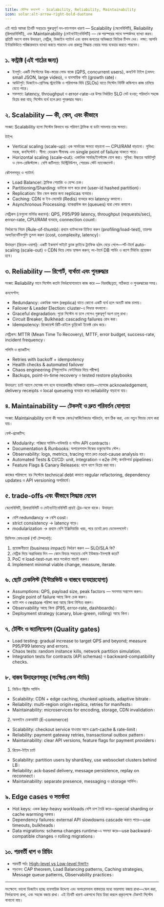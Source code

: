 ```yaml
---
title: মৌলিক কনসেপ্ট - Scalability, Reliability, Maintainability
icon: solar:alt-arrow-right-bold-duotone
---
```


এই পাঠে আমরা তিনটি সবচেয়ে গুরুত্বপূর্ণ নন-ফাংশনাল ধারণা — Scalability (স্কেলেবিলিটি), Reliability (রিলায়াবিলিটি), এবং Maintainability (মেইনটেইনেবিলিটি) — কে পরস্পরের সাথে সম্পর্কসহ ব্যাখ্যা করব। প্রতিটি অংশে বাস্তব উদাহরণ, মেট্রিক, ডিজাইন প্যাটার্ন এবং বাস্তব জগতের অভিজ্ঞতা ভিত্তিক টিপস দেব। লক্ষ্য: আপনি ইন্টারভিউতে পরিষ্কারভাবে ব্যাখ্যা করতে পারবেন এবং প্রকল্পে সিদ্ধান্ত নেয়ার সময় ব্যবহার করতে পারবেন।

## ১. কন্ট্রাক্ট (এই পাঠের জন্য)

- ইনপুট: একটি সিস্টেমের উচ্চ-স্তরের লোড বাজে (QPS, concurrent users), কনটেন্ট টাইপ (যেমন: small JSON, large video), ও ব্যবসায়িক গতি (growth rate)।
- আউটপুট: ডিজাইন-শ্রেণিবদ্ধ স্ট্র্যাটেজি ও পরিমাপক বিধি (SLOs) যাতে সিস্টেম নির্দিষ্ট কন্ডিশনে কাজ চালিয়ে যেতে পারে।
- সফলতা: latency, throughput ও error-rate-এর উপর নির্ধারিত SLO মেট হওয়া; পরিবর্তন সহজে ডিপ্লয় করা যায়; সিস্টেম ব্যর্থ হলে দ্রুত পুনরুদ্ধার সম্ভব।

## ২. Scalability — কী, কেন, এবং কীভাবে

সংজ্ঞা: Scalability হলো সিস্টেম কিভাবে বড় পরিমাণ ট্রাফিক বা ডাটা সামলায় তার ক্ষমতা।

টাইপ:
- Vertical scaling (scale-up): এক সার্ভারের ক্ষমতা বাড়ানো — CPU/RAM বাড়ানো। সুবিধা: সহজ, কনসিস্টেন্ট। সীমা: হেডরুম সীমাবদ্ধ এবং single point of failure থাকতে পারে।
- Horizontal scaling (scale-out): একাধিক সার্ভার/ইনস্ট্যান্স যোগ করা। সুবিধা: উচ্চতর আউটপুট ও ফেল-রেজিস্ট্যান্স। বেশি জটিলতা: ডিস্ট্রিবিউশন, শেয়ারড স্টেট ম্যানেজমেন্ট।

কৌশলসমূহ ও প্যাটার্ন:
- Load Balancer: ট্রাফিক শেয়ারিং ও হেল্থ চেক।
- Partitioning/Sharding: ডাটাকে ভাগ করে রাখা (user-id hashed partition)।
- Replication: রিড স্কেল করার জন্য replicas ব্যবহার।
- Caching: CDN বা ইন-মেমোরি (Redis) ব্যবহার করে latency কমানো।
- Asynchronous Processing: ব্যাকগ্রাউন্ড জব (queues) দ্বারা লোড কমানো।

মেট্রিকস (যেগুলো মনিটর করবেন): QPS, P95/P99 latency, throughput (requests/sec), error-rate, CPU/RAM ব্যবহার, connection count।

নির্ধারণের নিয়ম (Rule-of-thumb): প্রথমে ব্যাটলনেক চিহ্নিত করুন (profiling/load-test), তারপর অলটেরনেটিভগুলি তুলনা করুন (cost, complexity, latency)।

উদাহরণ (রিয়েল-ওয়ার্ল্ড): একটি ইকমার্স সাইটে ব্ল্যাক ফ্রাইডে ট্র্যাফিক হঠাৎ বেড়ে গেলে—শর্ট-টার্মে auto-scaling (scale-out) ও CDN দিয়ে লোড হ্যান্ডল করুন; লং-টার্মে DB শার্ডিং ও ক্যাশ টিউনিং প্রয়োজন হবে।

## ৩. Reliability — রিপোর্ট, ব্যর্থতা এবং পুনরুদ্ধার

সংজ্ঞা: Reliability মানে সিস্টেম কতটা নির্ভরযোগ্যভাবে কাজ করে — নিরবচ্ছিন্নতা, সঠিকতা ও পুনরুদ্ধারের সময়।

কনসেপ্টস:
- Redundancy: একাধিক নকল (replica) যাতে কোনো একটি ব্যর্থ হলে অন্যটি কাজ চালায়।
- Failover & Leader Election: cluster-এ লিডার বদলানো।
- Graceful degradation: পুরো সিস্টেম না চলে গেলেও গুরুত্বপূর্ণ অংশ চালু রাখা।
- Circuit Breaker, Bulkhead: cascading failures রোধ করা।
- Idempotency: রিকোয়েস্ট রিটি-রাইলে ডুপ্লিকেট ইফেক্ট রোধ করে।

মেট্রিকস: MTTR (Mean Time To Recovery), MTTF, error budget, success-rate, incident frequency।

পলিসি ও প্র্যাকটিস:
- Retries with backoff + idempotency
- Health checks & automated failover
- Chaos engineering (সিমুলেটেড ফেইলিয়ার দিয়ে পরীক্ষা)
- Backups, point-in-time recovery ও tested restore playbooks

উদাহরণ: চ্যাট অ্যাপে মেসেজ লস হলে ব্যবহারকারীর অভিজ্ঞতা হারায়—মেসেজে acknowledgement, delivery receipts ও local queueing ব্যবহার করে reliability বাড়ানো যায়।

## ৪. Maintainability — টেকসই ও দ্রুত পরিবর্তন যোগ্যতা

সংজ্ঞা: Maintainability হলো কী সহজে কোড/আর্কিটেকচার পরিবর্তন, বাগ ঠিক করা, এবং নতুন ফিচার যোগ করা যায়।

বেস্ট-প্র্যাকটিস:
- Modularity: পরিষ্কার সার্ভিস-বাউন্ডারি ও সলিড API contracts।
- Documentation & Runbooks: অপারেশনাল দিকের ডকুমেন্টেড স্টেপ।
- Observability: logs, metrics, tracing যাতে দ্রুত root-cause analysis হয়।
- Automated Tests & CI/CD: unit, integration ও e2e টেস্ট; কনফিগার্ড pipelines।
- Feature Flags & Canary Releases: ধাপে ধাপে ডিপ্লয় করা যায়।

কাজের পরিমাপে: বড় সিস্টেমে technical debt কমাতে regular refactoring, dependency updates ও API versioning অপরিহার্য।

## ৫. trade-offs এবং কীভাবে সিদ্ধান্ত নেবেন

স্কেলেবিলিটি, রিলায়াবিলিটি ও মেইনটেইনেবিলিটি প্রায়ই ট্রেড-অফে থাকে। উদাহরণ:
- বেশি redundancy → বেশি cost।
- strict consistency → latency বাড়ে।
- modularization → প্রথমে বেশি ইঞ্জিনিয়ারিং খরচ, পরে তবেই দ্রুত ডেভেলপমেন্ট।

ডিসিশন ফেমওয়ার্ক (শর্ট টেম্পলেট):
1) প্রয়োজনীয়তা (business impact) নির্ধারণ করুন — SLO/SLA কি? 
2) মেট্রিক দিয়ে অগ্রাধিকার দিন — কোন ফিচার সবচেয়ে বেশি ইউজার-ইমপ্যাক্ট করে?
3) PoC বা load-test-run করে সতর্কতা যাচাই করুন।
4) Implement minimal viable change, measure, iterate.

## ৬. ছোট চেকলিস্ট (ইন্টারভিউ ও বাস্তবে ব্যবহারযোগ্য)

- Assumptions: QPS, payload size, peak factors — সবসময় সপ্রসেস করুন।
- Single point of failure আছে কিনা চেক করুন।
- ডাটা লস ও restore পরিক্ষা করা আছে কিনা নিশ্চিত করুন।
- Observability আছে কিনা (P95, error-rate, dashboards)।
- Deployment strategy (canary, blue-green, rolling) আছে কিনা।

## ৭. টেস্টিং ও ভ্যালিডেশন (Quality gates)

- Load testing: gradual increase to target QPS and beyond; measure P95/P99 latency and errors.
- Chaos tests: random instance kills, network partition simulation.
- Integration tests for contracts (API schemas) ও backward-compatibility checks.

## ৮. বাস্তব উদাহরণসমূহ (সংক্ষিপ্ত কেস স্টাডি)

1) ভিডিও স্ট্রিমিং সার্ভিস
- Scalability: CDN + edge caching, chunked uploads, adaptive bitrate।
- Reliability: multi-region origin+replica, retries for manifests।
- Maintainability: microservices for encoding, storage, CDN invalidation।

2) অনলাইন চেকআউট (E-commerce)
- Scalability: checkout service যাওয়ার আগে cart-cache & rate-limit।
- Reliability: payment gateway retries, transactional outbox pattern।
- Maintainability: clear API versions, feature flags for payment providers।

3) রিয়েল-টাইম চ্যাট
- Scalability: partition users by shard/key, use websocket clusters behind LB।
- Reliability: ack-based delivery, message persistence, replay on reconnect।
- Maintainability: separate presence, messaging ও storage সার্ভিস।

## ৯. Edge cases ও সতর্কতা

- Hot keys: একক key-heavy workloads বেশি চাপ তৈরি করে—special sharding or cache warming দরকার।
- Dependency failures: external API slowdowns cascade করতে পারে—use timeouts, bulkheads।
- Data migrations: schema changes runtime-এ সমস্যা করে—use backward-compatible changes ও rolling migrations।

## ১০. পরবর্তী ধাপ ও রিডিং

- পরবর্তী পাঠ: [High-level vs Low-level ডিজাইন](/system-design/levels)
- পড়বেন: CAP theorem, Load Balancing patterns, Caching strategies, Message queue patterns, Observability practices।

---

সংক্ষেপে: ভালো ডিজাইন হচ্ছে ব্যবসায়িক উদ্দেশ্য এবং অপারেশনাল বাস্তবতার মধ্যে ভারসাম্য বজায় রাখা—স্কেল করা, নির্ভরযোগ্য রাখা, এবং সহজে বজায় রাখা। এই তিনটি ধারণা একসাথে নিয়ে চিন্তা করলে প্রকৃতপক্ষে টেকসই সিস্টেম বানানো যায়।
